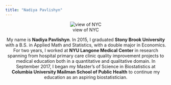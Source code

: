 ```yaml
---
title: "Nadiya Pavlishyn"
---
```

<center>

![view of NYC](https://scontent-atl3-1.cdninstagram.com/t51.2885-15/e15/10245948_632872036801809_1673628322_n.jpg)


My name is __Nadiya Pavlishyn__. In 2015, I graduated __Stony Brook University__ with a B.S. in Applied Math and Statistics, with a double major in Economics. For two years, I worked at __NYU Langone Medical Center__ in research spanning from hospital primary care clinic quality improvement projects to medical education both in a quantitative and qualitative domain.  In September 2017, I began my Master's of Science in Biostatistics at __Columbia University Mailman School of Public Health__ to continue my education as an aspiring biostatistician.


</center>
